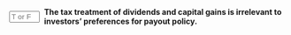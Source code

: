 ::: {.question-block}

<form onsubmit="event.preventDefault(); checkAnswerBox('module10_tf_q37','F')" style="display: flex; align-items: center; gap: 8px;">
  <input type="text" id="module10_tf_q37" name="module10_tf_q37" maxlength="1" placeholder="T or F" style="width: 55px;" data-correct-answer="F" /> 
  <label for="module10_tf_q37"><strong>The tax treatment of dividends and capital gains is irrelevant to investors' preferences for payout policy.</strong></label>
</form>

<div id="feedback-module10_tf_q37" class="feedback" data-status="" style="display:none;">
FALSE.  Differential taxation often drives preferences and clientele effects.
</div>

:::
